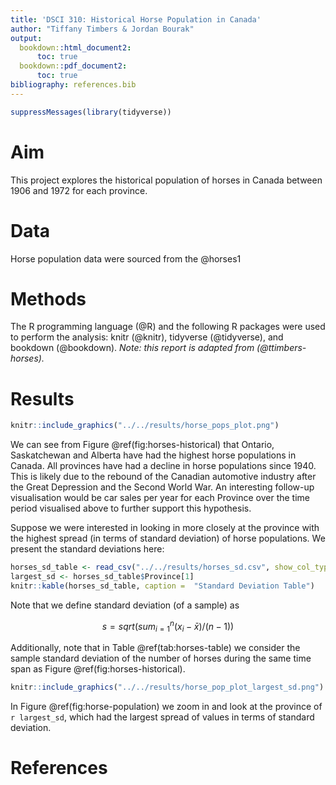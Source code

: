 ```yaml
---
title: 'DSCI 310: Historical Horse Population in Canada'
author: "Tiffany Timbers & Jordan Bourak"
output:
  bookdown::html_document2:
      toc: true
  bookdown::pdf_document2:
      toc: true
bibliography: references.bib
---
```


```r
suppressMessages(library(tidyverse))
```

# Aim

This project explores the historical population of horses in Canada between 1906 and 1972 for each province.

# Data

Horse population data were sourced from the @horses1

# Methods

The R programming language (@R) and the following R packages were used to perform the analysis: knitr (@knitr), tidyverse (@tidyverse), and bookdown (@bookdown). *Note: this report is adapted from (@ttimbers-horses).*

# Results

```r
knitr::include_graphics("../../results/horse_pops_plot.png")
```


We can see from Figure \@ref(fig:horses-historical) that Ontario, Saskatchewan and Alberta have had the highest horse populations in Canada. All provinces have had a decline in horse populations since 1940. This is likely due to the rebound of the Canadian automotive industry after the Great Depression and the Second World War. An interesting follow-up visualisation would be car sales per year for each Province over the time period visualised above to further support this hypothesis.

Suppose we were interested in looking in more closely at the province with the highest spread (in terms of standard deviation) of horse populations. We present the standard deviations here:

```r
horses_sd_table <- read_csv("../../results/horses_sd.csv", show_col_types = FALSE)
largest_sd <- horses_sd_table$Province[1]
knitr::kable(horses_sd_table, caption =  "Standard Deviation Table")
```


Note that we define standard deviation (of a sample) as

$$s = sqrt( sum_{i = 1}^n(x_i - \bar{x}) / (n-1))$$

Additionally, note that in Table \@ref(tab:horses-table) we consider the sample standard deviation of the number of horses during the same time span as Figure \@ref(fig:horses-historical).

```r
knitr::include_graphics("../../results/horse_pop_plot_largest_sd.png")
```

In Figure \@ref(fig:horse-population) we zoom in and look at the province of `r largest_sd`, which had the largest spread of values in terms of standard deviation.

# References
